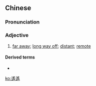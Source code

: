 {{also|遥遥}}
==Chinese==
{{zh-forms|s=遥遥}}

===Pronunciation===
{{zh-pron
|m=yáoyáo
|c=jiu4 jiu4
|cat=a
}}

===Adjective===
{{zh-adj}}

# [[far away]]; [[long way off]]; [[distant]]; [[remote]]

====Derived terms====
* {{l|cmn|遙遙領先|tr=yáoyáo lǐngxiān}}

[[ko:遙遙]]